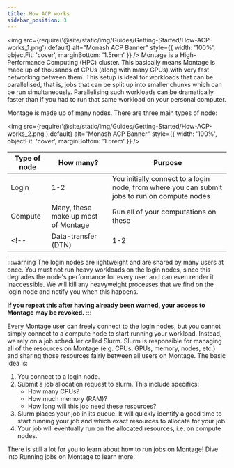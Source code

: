 ```yaml
---
title: How ACP works
sidebar_position: 3
---
```


<img
  src={require('@site/static/img/Guides/Getting-Started/How-ACP-works_1.png').default}
  alt="Monash ACP Banner"
  style={{ width: '100%', objectFit: 'cover', marginBottom: '1.5rem' }}
/>
Montage is a High-Performance Computing (HPC) cluster. This basically means Montage is made up of thousands of CPUs (along with many GPUs) with very fast networking between them. This setup is ideal for workloads that can be parallelised, that is, jobs that can be split up into smaller chunks which can be run simultaneously. Parallelising such workloads can be dramatically faster than if you had to run that same workload on your personal computer.

Montage is made up of many nodes. There are three main types of node:

<img
  src={require('@site/static/img/Guides/Getting-Started/How-ACP-works_2.png').default}
  alt="Monash ACP Banner"
  style={{ width: '100%', objectFit: 'cover', marginBottom: '1.5rem' }}
/>
<!-- '../../../static/img/Guides/Getting-Started/How-ACP-works_1.png' -->
| Type of node | How many? | Purpose | 
| ------------- | -------------- | -------------- |
| Login | 1-2 | You initially connect to a login node, from where you can submit jobs to run on compute nodes |
| Compute | Many, these make up most of Montage | Run all of your computations on these |
<!-- | Data-transfer (DTN) | 1-2 | Use these for large file transfers to and from Montage. | -->

:::warning
The login nodes are lightweight and are shared by many users at once. You must not run heavy workloads on the login nodes, since this degrades the node's performance for every user and can even render it inaccessible. We will kill any heavyweight processes that we find on the login node and notify you when this happens.

**If you repeat this after having already been warned, your access to Montage may be revoked.**
:::

Every Montage user can freely connect to the login nodes, but you cannot simply connect to a compute node to start running your workload. Instead, we rely on a job scheduler called Slurm. Slurm is responsible for managing all of the resources on Montage (e.g. CPUs, GPUs, memory, nodes, etc.) and sharing those resources fairly between all users on Montage. The basic idea is:

1. You connect to a login node.
1. Submit a job allocation request to slurm. This include specifics:
    - How many CPUs?
    - How much memory (RAM)?
    - How long will this job need these resources?
1. Slurm places your job in its queue. It will quickly identify a good time to start running your job and which exact resources to allocate for your job.
1. Your job will eventually run on the allocated resources, i.e. on compute nodes.

There is still a lot for you to learn about how to run jobs on Montage! Dive into Running jobs on Montage to learn more.
